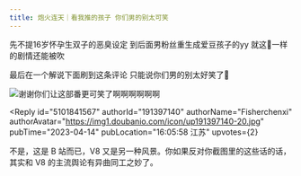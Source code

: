 ```yaml
---
title: 炮火连天｜看我推的孩子 你们男的别太可笑
---
```



<Forum groupName="动画番剧" groupUrl="https://www.douban.com/group/596353/" archivedAt="2025-05-16T14:37:15.390Z">
  <Post
    id="286718635"
    title="炮火连天｜看我推的孩子 你们男的别太可笑"
    url="https://www.douban.com/group/topic/286718635/?_spm_id=MjQ1NTk1MjY5"
    pubTime="2023-06-18"
    highlightUserId="191397140"
  >
先不提16岁怀孕生双子的恶臭设定 到后面男粉丝重生成爱豆孩子的yy
就这💩一样的剧情还能被吹

最后在一个解说下面刷到这条评论 只能说你们男的别太好笑了🤭

![谢谢你们让这部番更可笑了啊啊啊啊啊啊](https://img3.doubanio.com/view/group_topic/l/public/p603652537.webp)

<Reply
  id="5101841567"
  authorId="191397140"
  authorName="Fisherchenxi"
  authorAvatar="https://img1.doubanio.com/icon/up191397140-20.jpg"
  pubTime="2023-04-14"
  pubLocation="16:05:58 江苏"
  upvotes={2}
>
不是，这是 B 站而已，V8
又是另一种风景。你如果反对你截图里的这些话的话，其实和 V8
的主流舆论有异曲同工之妙了。
</Reply>
  </Post>
</Forum>
